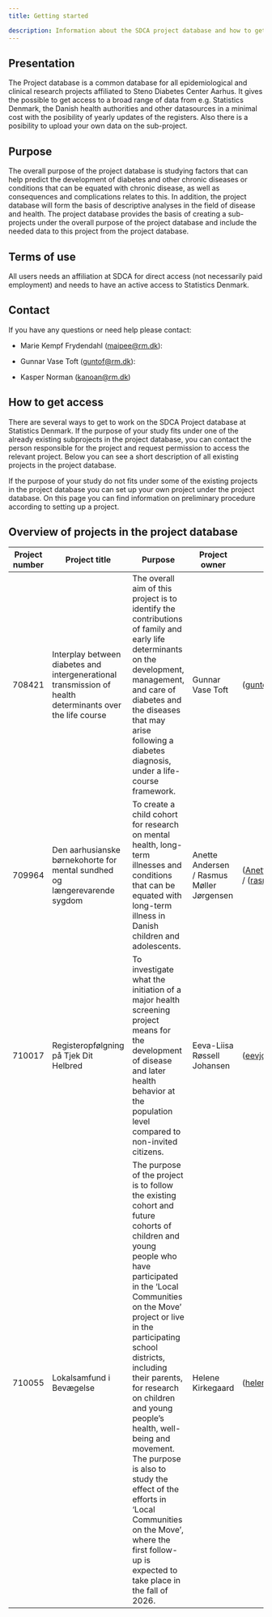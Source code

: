 ```yaml
---
title: Getting started

description: Information about the SDCA project database and how to get access to work with research projects here
---
```


## Presentation

The Project database is a common database for all epidemiological and
clinical research projects affiliated to Steno Diabetes Center Aarhus.
It gives the possible to get access to a broad range of data from e.g.
Statistics Denmark, the Danish health authorities and other datasources
in a minimal cost with the posibility of yearly updates of the
registers. Also there is a posibility to upload your own data on the
sub-project.

## Purpose

The overall purpose of the project database is studying factors that can
help predict the development of diabetes and other chronic diseases or
conditions that can be equated with chronic disease, as well as
consequences and complications relates to this. In addition, the project
database will form the basis of descriptive analyses in the field of
disease and health. The project database provides the basis of creating
a sub-projects under the overall purpose of the project database and
include the needed data to this project from the project database.

## Terms of use

All users needs an affiliation at SDCA for direct access (not
necessarily paid employment) and needs to have an active access to
Statistics Denmark.

## Contact

If you have any questions or need help please contact:

-   Marie Kempf Frydendahl
    ([maipee\@rm.dk](mailto:maipee@rm.dk){.email}):

-   Gunnar Vase Toft ([guntof\@rm.dk](mailto:guntof@rm.dk){.email}):

-   Kasper Norman ([kanoan\@rm.dk](mailto:kanoan@rm.dk){.email})

## How to get access

There are several ways to get to work on the SDCA Project database at Statistics Denmark.  If the purpose of your study fits under one of the already existing subprojects in the project database, you can contact the person responsible for the project and request permission to access the relevant project. Below you can see a short description of all existing projects in the project database. 

If the purpose of your study do not fits under some of the existing projects in the project database you can set up your own project under the project database. On this page you can find information on preliminary procedure according to setting up a project. 

## Overview of projects in the project database



| Project number | Project title | Purpose | Project owner | Contact | Enddate |
|------------|------------|------------------------|------------|------------| ------------|
| 708421 | Interplay between diabetes and intergenerational transmission of health determinants over the life course | The overall aim of this project is to identify the contributions of family and early life determinants on the development, management, and care of diabetes and the diseases that may arise following a diabetes diagnosis, under a life-course framework. | Gunnar Vase Toft | ([guntof\@rm.dk](mailto:guntof@rm.dk){.email}) | 31.12.2030 |
| 709964 | Den aarhusianske børnekohorte for mental sundhed og længerevarende sygdom | To create a child cohort for research on mental health, long-term illnesses and conditions that can be equated with long-term illness in Danish children and adolescents. | Anette Andersen / Rasmus Møller Jørgensen | ([Anette.Andersen\@rm.dk](mailto:Anette.Andersen\@rm.dk){.email}) / ([rasmujer\@rm.dk](mailto:rasmujer\@rm.dk){.email}) | 31.12.2034 |
| 710017 | Registeropfølgning på Tjek Dit Helbred | To investigate what the initiation of a major health screening project means for the development of disease and later health behavior at the population level compared to non-invited citizens. | Eeva-Liisa Røssell Johansen | ([eevjoh\@rm.dk](mailto:eevjoh\@rm.dk){.email}) | 31.12.2030 |
| 710055 | Lokalsamfund i Bevægelse | The purpose of the project is to follow the existing cohort and future cohorts of children and young people who have participated in the 'Local Communities on the Move' project or live in the participating school districts, including their parents, for research on children and young people's health, well-being and movement. The purpose is also to study the effect of the efforts in 'Local Communities on the Move', where the first follow-up is expected to take place in the fall of 2026. | Helene Kirkegaard | ([helene.kirkegaard@rm.dk](mailto:helene.kirkegaard@rm.dk){.email}) | 31.12.2034 |



